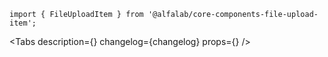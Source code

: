 


<Meta
    title='Компоненты/FileUploadItem'
    component={FileUploadItem}
/>

<!-- Canvas -->

<Story name='FileUploadItem'>
    <div style={{ width: 500 }}>
        <FileUploadItem
            name={text('name', 'Довольно длинное название файла.pdf')}
            uploadDate={text('uploadDate', '22.01.2018')}
            downloadLink={text('downloadLink', '')}
            error={text('error', '')}
            size={ number('size', 500000000) }
            uploadStatus={select('uploadStatus', ['ERROR', 'SUCCESS', 'LOADING', 'UPLOADING'], undefined)}
            uploadPercent={number('uploadPercent', undefined)}
            showDelete={boolean('showDelete', false)}
            showRestore={boolean('showRestore', false)}
        />
    </div>
</Story>

<!-- Docs -->

<ComponentHeader
    name='FileUploadItem'
    version={version}
    package='@alfalab/core-components-file-upload-item'
    stage={1}
    design='https://www.figma.com/file/uGndMZufgvqxaNQTaNTEjG/B2B-Web-Components?node-id=9591%3A75058'
/>

```tsx
import { FileUploadItem } from '@alfalab/core-components-file-upload-item';
```

<Tabs
    description={<Description />}
    changelog={changelog}
    props={<Props of={FileUploadItem} />}
/>
